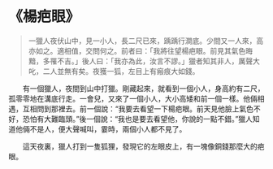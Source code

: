 # 《楊疤眼》

> 一獵人夜伏山中，見一小人，長二尺已來，踽踽行澗底。少間又一人來，高亦如之。適相值，交問何之。前者曰：「我將往望楊疤眼。前見其氣色晦黯，多罹不吉。」後人曰：「我亦為此，汝言不謬。」獵者知其非人，厲聲大叱，二人並無有矣。夜獲一狐，左目上有瘢痕大如錢。

&emsp;&emsp;有一個獵人，夜間到山中打獵。剛藏起來，就看到一個小人，身高約有二尺，孤零零地在溝底行走。一會兒，又來了一個小人，大小高矮和前一個一樣。他倆相遇，互相問到那裡去。前一個說：“我要去看望一下楊疤眼。前天見他臉上氣色不好，恐怕有大難臨頭。”後一個說：“我也是要去看望他，你說的一點不錯。”獵人知道他倆不是人，便大聲喊叫，霎時，兩個小人都不見了。­

&emsp;&emsp;這天夜裏，獵人打到一隻狐狸，發現它的左眼皮上，有一塊像銅錢那麼大的疤眼。
